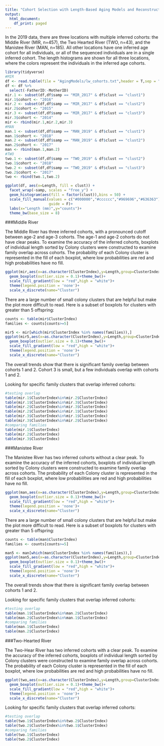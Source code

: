 ```yaml
---
title: "Cohort Selection with Length-Based Aging Models and Reconstructed Pedigrees"
output:
  html_document:
    df_print: paged
---
```


In the 2019 data, there are three locations with multiple inferred cohorts: the Middle River (MIR, n=457), the Two Hearted River (TWO, n=43), and the Manistee River (MAN, n=185). All other locations have one inferred age cohort for all individuals, or all of the sequenced individuals are in a single inferred cohort. The length histograms are shown for all three locations, where the colors represent the individuals in the inferred age cohorts.

```r
library(tidyverse)
#MIR
df <- read.table(file = "AgingModels/lw_cohorts.txt",header = T,sep = "\t")
df <- df %>% 
  select(-FatherID:-MotherID)
mir.1 <- subset(df,df$samp == "MIR_2017" & df$clust == "clust1")
mir.1$cohort <- "2016"
mir.2 <- subset(df,df$samp == "MIR_2017" & df$clust == "clust2")
mir.2$cohort <- "2015"
mir.3 <- subset(df,df$samp == "MIR_2017" & df$clust == "clust3")
mir.3$cohort <- "2014"
mir <- rbind(mir.1,mir.2,mir.3)
#MAN
man.1 <- subset(df,df$samp == "MAN_2019" & df$clust == "clust1")
man.1$cohort <- "2018"
man.2 <- subset(df,df$samp == "MAN_2019" & df$clust == "clust2")
man.2$cohort <- "2017"
man <- rbind(man.1,man.2)
#TWO
two.1 <- subset(df,df$samp == "TWO_2019" & df$clust == "clust2")
two.1$cohort <- "2018"
two.2 <- subset(df,df$samp == "TWO_2019" & df$clust == "clust3")
two.2$cohort <- "2017"
two <- rbind(two.1,two.2)
```


```r
ggplot(df, aes(x=Length, fill = clust)) +
  facet_wrap(~samp, scales = "free_y") +
  geom_histogram(aes(fill = factor(clust)),bins = 50) +
  scale_fill_manual(values = c("#000000","#cccccc","#969696","#636363"),
                    guide = F)+
  labs(x="Length (mm)",y="counts")+
  theme_bw(base_size = 8)
```

###Middle River

The Middle River has three inferred cohorts, with a pronounced cutoff between age-2 and age-3 cohorts. The age-1 and age-2 cohorts do not have clear peaks. To examine the accuracy of the inferred cohorts, boxplots of individual length sorted by Colony clusters were constructed to examine family overlap across cohorts. The probability of each Colony cluster is represented in the fill of each boxplot, where low probabilities are red and high probabilities have no fill.

```r
ggplot(mir,aes(x=as.character(ClusterIndex),y=Length,group=ClusterIndex,fill=as.numeric(Probability)))+
  geom_boxplot(outlier.size = 0.1)+theme_bw()+
  scale_fill_gradient(low = "red",high = "white")+
  theme(legend.position = 'none')+
  scale_x_discrete(name="Cluster")
```

There are a large number of small colony clusters that are helpful but make the plot more difficult to read. Here is a subset of boxplots for clusters with greater than 5 offspring:

```r
counts <- table(mir$ClusterIndex)
families <- counts[counts>=5]

mir5 <- mir[which(mir$ClusterIndex %in% names(families)),]
ggplot(mir5,aes(x=as.character(ClusterIndex),y=Length,group=ClusterIndex,fill=as.numeric(Probability)))+
  geom_boxplot(outlier.size = 0.1)+theme_bw()+
  scale_fill_gradient(low = "red",high = "white")+
  theme(legend.position = 'none')+
  scale_x_discrete(name="Cluster")
```

The overall trends show that there is significant family overlap between cohorts 1 and 2. Cohort 3 is small, but a few individuals overlap with cohorts 1 and 2.

Looking for specific family clusters that overlap inferred cohorts:
```r
#testing overlap
table(mir.1$ClusterIndex%in%mir.2$ClusterIndex)
table(mir.1$ClusterIndex%in%mir.3$ClusterIndex)
table(mir.2$ClusterIndex%in%mir.3$ClusterIndex)
table(mir.2$ClusterIndex%in%mir.1$ClusterIndex)
table(mir.3$ClusterIndex%in%mir.1$ClusterIndex)
table(mir.3$ClusterIndex%in%mir.2$ClusterIndex)
#comparing families
table(mir.1$ClusterIndex)
table(mir.2$ClusterIndex)
table(mir.3$ClusterIndex)

```

###Manistee River

The Manistee River has two inferred cohorts without a clear peak. To examine the accuracy of the inferred cohorts, boxplots of individual length sorted by Colony clusters were constructed to examine family overlap across cohorts. The probability of each Colony cluster is represented in the fill of each boxplot, where low probabilities are red and high probabilities have no fill.

```r
ggplot(man,aes(x=as.character(ClusterIndex),y=Length,group=ClusterIndex,fill=as.numeric(Probability)))+
  geom_boxplot(outlier.size = 0.1)+theme_bw()+
  scale_fill_gradient(low = "red",high = "white")+
  theme(legend.position = 'none')+
  scale_x_discrete(name="Cluster")
```

There are a large number of small colony clusters that are helpful but make the plot more difficult to read. Here is a subset of boxplots for clusters with greater than 5 offspring:

```r
counts <- table(man$ClusterIndex)
families <- counts[counts>=5]

man5 <- man[which(man$ClusterIndex %in% names(families)),]
ggplot(man5,aes(x=as.character(ClusterIndex),y=Length,group=ClusterIndex,fill=as.numeric(Probability)))+
  geom_boxplot(outlier.size = 0.1)+theme_bw()+
  scale_fill_gradient(low = "red",high = "white")+
  theme(legend.position = 'none')+
  scale_x_discrete(name="Cluster")
```

The overall trends show that there is significant family overlap between cohorts 1 and 2. 

Looking for specific family clusters that overlap inferred cohorts:
```r
#testing overlap
table(man.1$ClusterIndex%in%man.2$ClusterIndex)
table(man.2$ClusterIndex%in%man.1$ClusterIndex)
#comparing families
table(man.1$ClusterIndex)
table(man.2$ClusterIndex)

```

###Two-Hearted River

The Two-Hear River has two inferred cohorts with a clear peak. To examine the accuracy of the inferred cohorts, boxplots of individual length sorted by Colony clusters were constructed to examine family overlap across cohorts. The probability of each Colony cluster is represented in the fill of each boxplot, where low probabilities are red and high probabilities have no fill.

```r
ggplot(two,aes(x=as.character(ClusterIndex),y=Length,group=ClusterIndex,fill=as.numeric(Probability)))+
  geom_boxplot(outlier.size = 0.1)+theme_bw()+
  scale_fill_gradient(low = "red",high = "white")+
  theme(legend.position = 'none')+
  scale_x_discrete(name="Cluster")
```


Looking for specific family clusters that overlap inferred cohorts:
```r
#testing overlap
table(two.1$ClusterIndex%in%two.2$ClusterIndex)
table(two.2$ClusterIndex%in%two.1$ClusterIndex)
#comparing families
table(two.1$ClusterIndex)
table(two.2$ClusterIndex)

```




